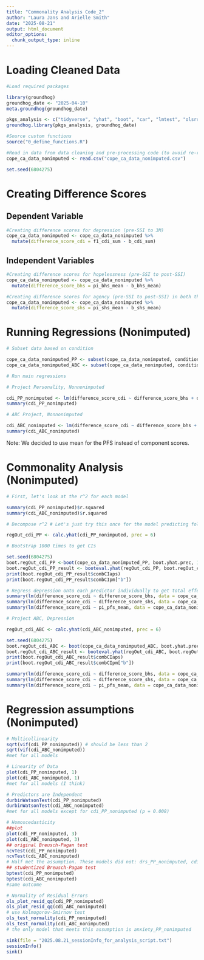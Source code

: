 ```yaml
---
title: "Commonality Analysis Code_2"
author: "Laura Jans and Arielle Smith"
date: "2025-08-21"
output: html_document
editor_options: 
  chunk_output_type: inline
---
```


# Loading Cleaned Data

```r
#Load required packages

library(groundhog)
groundhog_date <- "2025-04-10"
meta.groundhog(groundhog_date)

pkgs_analysis <- c("tidyverse", "yhat", "boot", "car", "lmtest", "olsrr")
groundhog.library(pkgs_analysis, groundhog_date)

#Source custom functions
source("0_define_functions.R")

#Read in data from data cleaning and pre-processing code (to avoid re-running data prep every time)
cope_ca_data_nonimputed <- read.csv("cope_ca_data_nonimputed.csv")

set.seed(6804275)
```


# Creating Difference Scores

## Dependent Variable
```r
#Creating difference scores for depression (pre-SSI to 3M)
cope_ca_data_nonimputed <- cope_ca_data_nonimputed %>% 
  mutate(difference_score_cdi = f1_cdi_sum - b_cdi_sum)
```

## Independent Variables

```r
#Creating difference scores for hopelessness (pre-SSI to post-SSI) 
cope_ca_data_nonimputed <- cope_ca_data_nonimputed %>% 
  mutate(difference_score_bhs = pi_bhs_mean - b_bhs_mean)

#Creating difference scores for agency (pre-SSI to post-SSI) in both the imputed and non-imputed datasets 
cope_ca_data_nonimputed <- cope_ca_data_nonimputed %>% 
  mutate(difference_score_shs = pi_shs_mean - b_shs_mean)
```

# Running Regressions (Nonimputed)

```r

# Subset data based on condition

cope_ca_data_nonimputed_PP <- subset(cope_ca_data_nonimputed, condition == 1)
cope_ca_data_nonimputed_ABC <- subset(cope_ca_data_nonimputed, condition == 2)

# Run main regressions

# Project Personality, Nonnonimputed

cdi_PP_nonimputed <- lm(difference_score_cdi ~ difference_score_bhs + difference_score_shs + pi_pfs_mean, data = cope_ca_data_nonimputed_PP)
summary(cdi_PP_nonimputed)

# ABC Project, Nonnonimputed

cdi_ABC_nonimputed <- lm(difference_score_cdi ~ difference_score_bhs + difference_score_shs + pi_pfs_mean, data = cope_ca_data_nonimputed_ABC)
summary(cdi_ABC_nonimputed)
```
Note: We decided to use mean for the PFS instead of component scores.


# Commonality Analysis (Nonimputed)

```r

# First, let's look at the r^2 for each model

summary(cdi_PP_nonimputed)$r.squared
summary(cdi_ABC_nonimputed)$r.squared

# Decompose r^2 # Let's just try this once for the model predicting follow-up depression symptoms for Project Personality 

regOut_cdi_PP <- calc.yhat(cdi_PP_nonimputed, prec = 6)

# Bootstrap 1000 times to get CIs

set.seed(6804275)
boot.regOut_cdi_PP <-boot(cope_ca_data_nonimputed_PP, boot.yhat.prec, 1000, lmOut = cdi_PP_nonimputed, regrout0 = regOut_cdi_PP, prec = 6)
boot.regOut_cdi_PP_result <- booteval.yhat(regOut_cdi_PP, boot.regOut_cdi_PP, bty="perc", prec = 6)
print(boot.regOut_cdi_PP_result$combCIaps)
print(boot.regOut_cdi_PP_result$combCIpm["b"])

# Regress depression onto each predictor individually to get total effects
summary(lm(difference_score_cdi ~ difference_score_bhs, data = cope_ca_data_nonimputed_PP))
summary(lm(difference_score_cdi ~ difference_score_shs, data = cope_ca_data_nonimputed_PP))
summary(lm(difference_score_cdi ~ pi_pfs_mean, data = cope_ca_data_nonimputed_PP))

# Project ABC, Depression

regOut_cdi_ABC <- calc.yhat(cdi_ABC_nonimputed, prec = 6)

set.seed(6804275)
boot.regOut_cdi_ABC <- boot(cope_ca_data_nonimputed_ABC, boot.yhat.prec, 1000, lmOut = cdi_ABC_nonimputed, regrout0 = regOut_cdi_ABC, prec = 6)
boot.regOut_cdi_ABC_result <- booteval.yhat(regOut_cdi_ABC, boot.regOut_cdi_ABC, bty = "perc", prec = 6)
print(boot.regOut_cdi_ABC_result$combCIaps)
print(boot.regOut_cdi_ABC_result$combCIpm["b"])

summary(lm(difference_score_cdi ~ difference_score_bhs, data = cope_ca_data_nonimputed_ABC))
summary(lm(difference_score_cdi ~ difference_score_shs, data = cope_ca_data_nonimputed_ABC))
summary(lm(difference_score_cdi ~ pi_pfs_mean, data = cope_ca_data_nonimputed_ABC))
```

# Regression assumptions (Nonimputed)

```r

# Multicollinearity
sqrt(vif(cdi_PP_nonimputed)) # should be less than 2
sqrt(vif(cdi_ABC_nonimputed))
#met for all models

# Linearity of Data
plot(cdi_PP_nonimputed, 1)
plot(cdi_ABC_nonimputed, 1)
#met for all models (I think)

# Predictors are Independent
durbinWatsonTest(cdi_PP_nonimputed)
durbinWatsonTest(cdi_ABC_nonimputed)
#met for all models except for cdi_PP_nonimputed (p = 0.008)

# Homoscedasticity
##plot
plot(cdi_PP_nonimputed, 3)
plot(cdi_ABC_nonimputed, 3)
## original Breusch-Pagan test
ncvTest(cdi_PP_nonimputed)
ncvTest(cdi_ABC_nonimputed)
# Half met the assumption. These models did not: drs_PP_nonimputed, cdi_ABC_nonimputed, anxiety_ABC_nonimputed, cts_ABC_nonimputed
## studentized Breusch-Pagan test
bptest(cdi_PP_nonimputed)
bptest(cdi_ABC_nonimputed)
#same outcome

# Normality of Residual Errors
ols_plot_resid_qq(cdi_PP_nonimputed)
ols_plot_resid_qq(cdi_ABC_nonimputed)
# use Kolmogorov-Smirnov test
ols_test_normality(cdi_PP_nonimputed)
ols_test_normality(cdi_ABC_nonimputed)
# the only model that meets this assumption is anxiety_PP_nonimputed
```


```r
sink(file = "2025.08.21_sessionInfo_for_analysis_script.txt")
sessionInfo()
sink()
```

